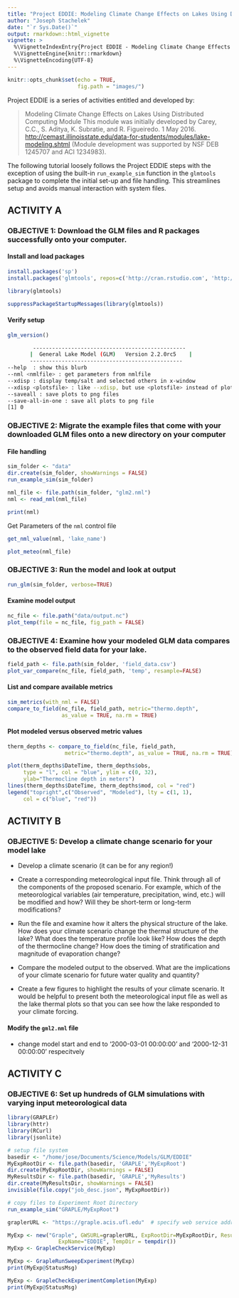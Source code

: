 ```yaml
---
title: "Project EDDIE: Modeling Climate Change Effects on Lakes Using Distributed Computing"
author: "Joseph Stachelek"
date: "`r Sys.Date()`"
output: rmarkdown::html_vignette
vignette: >
  %\VignetteIndexEntry{Project EDDIE - Modeling Climate Change Effects on Lakes Using Distributed Computing}
  %\VignetteEngine{knitr::rmarkdown}
  %\VignetteEncoding{UTF-8}
---
```


```r
knitr::opts_chunk$set(echo = TRUE,
                      fig.path = "images/")
```

<!-- <script src="js/hideOutput.js"></script> -->

Project EDDIE is a series of activities entitled and developed by: 

> Modeling Climate Change Effects on Lakes Using Distributed Computing Module
This module was initially developed by Carey, C.C., S. Aditya, K. Subratie, and
R. Figueiredo. 1 May 2016. [http://cemast.illinoisstate.edu/data-for-students/modules/lake-modeling.shtml](http://cemast.illinoisstate.edu/data-for-students/modules/lake-modeling.shtml) (Module development was supported by NSF DEB 1245707 and ACI 1234983).

The following tutorial loosely follows the Project EDDIE steps with the exception of using the built-in `run_example_sim` function in the `glmtools` package to complete the initial set-up and file handling. This streamlines setup and avoids manual interaction with system files.

## ACTIVITY A
### OBJECTIVE 1: Download the GLM files and R packages successfully onto your computer.

#### Install and load packages
```r
install.packages('sp')
install.packages('glmtools', repos=c('http://cran.rstudio.com', 'http://owi.usgs.gov/R'))
```
 
```r
library(glmtools)
```

```r
suppressPackageStartupMessages(library(glmtools))
```

#### Verify setup

```r
glm_version()
```

```bash
        ------------------------------------------------
       |  General Lake Model (GLM)   Version 2.2.0rc5    |
       ------------------------------------------------
--help  : show this blurb
--nml <nmlfile> : get parameters from nmlfile
--xdisp : display temp/salt and selected others in x-window
--xdisp <plotsfile> : like --xdisp, but use <plotsfile> instead of plots.nml
--saveall : save plots to png files
--save-all-in-one : save all plots to png file
[1] 0
```

### OBJECTIVE 2: Migrate the example files that come with your downloaded GLM files onto a new directory on your computer

#### File handling

```r
sim_folder <- "data"
dir.create(sim_folder, showWarnings = FALSE)  
run_example_sim(sim_folder)

nml_file <- file.path(sim_folder, "glm2.nml")
nml <- read_nml(nml_file)
```

<!-- <div class="fold o"> -->
```r
print(nml)
```
<!-- </div> -->

Get Parameters of the `nml` control file

```r
get_nml_value(nml, 'lake_name')
```

```r
plot_meteo(nml_file)
```

### OBJECTIVE 3: Run the model and look at output

```r
run_glm(sim_folder, verbose=TRUE)
```

#### Examine model output

```r
nc_file <- file.path("data/output.nc")
plot_temp(file = nc_file, fig_path = FALSE)
```

### OBJECTIVE 4: Examine how your modeled GLM data compares to the observed field data for your lake.

```r
field_path <- file.path(sim_folder, 'field_data.csv')
plot_var_compare(nc_file, field_path, 'temp', resample=FALSE)
```

#### List and compare available metrics

```r
sim_metrics(with_nml = FALSE)
compare_to_field(nc_file, field_path, metric="thermo.depth", 
                 as_value = TRUE, na.rm = TRUE)
```

#### Plot modeled versus observed metric values

```r
therm_depths <- compare_to_field(nc_file, field_path, 
                  metric="thermo.depth", as_value = TRUE, na.rm = TRUE)

plot(therm_depths$DateTime, therm_depths$obs, 
     type = "l", col = "blue", ylim = c(0, 32),
     ylab="Thermocline depth in meters")
lines(therm_depths$DateTime, therm_depths$mod, col = "red")
legend("topright",c("Observed", "Modeled"), lty = c(1, 1), 
     col = c("blue", "red"))
```

## ACTIVITY B
### OBJECTIVE 5: Develop a climate change scenario for your model lake

* Develop a climate scenario (it can be for any region!)

* Create a corresponding meteorological input file. Think through all of the components of the proposed scenario. For example, which of the meteorological variables (air temperature, precipitation, wind, etc.) will be modified and how? Will they be short-term or long-term
modifications?

* Run the file and examine how it alters the physical structure of the lake.  How does your climate scenario change the thermal structure of the lake? What does the temperature profile look like?  How does the depth of the thermocline change? How does the timing of stratification and magnitude of evaporation change?

* Compare the modeled output to the observed. What are the implications of your climate scenario for future water quality and quantity?

* Create a few figures to highlight the results of your climate scenario. It would be helpful to present both the meteorological input file as well as the lake thermal plots so that you can see how the lake responded to your climate forcing.

#### Modify the `gml2.nml` file

 * change model start and end to '2000-03-01 00:00:00' and '2000-12-31 00:00:00' respecitvely

## ACTIVITY C
### OBJECTIVE 6: Set up hundreds of GLM simulations with varying input meteorological data

```r
library(GRAPLEr)
library(httr)
library(RCurl)
library(jsonlite)

# setup file system
basedir <- "/home/jose/Documents/Science/Models/GLM/EDDIE"
MyExpRootDir <- file.path(basedir, 'GRAPLE','MyExpRoot') 
dir.create(MyExpRootDir, showWarnings = FALSE)  
MyResultsDir <- file.path(basedir, 'GRAPLE','MyResults') 
dir.create(MyResultsDir, showWarnings = FALSE)
invisible(file.copy("job_desc.json", MyExpRootDir))

# copy files to Experiment Root Directory
run_example_sim("GRAPLE/MyExpRoot")
```

```r
graplerURL <- "https://graple.acis.ufl.edu"  # specify web service address for the GRAPLEr.

MyExp <- new("Graple", GWSURL=graplerURL, ExpRootDir=MyExpRootDir, ResultsDir=MyResultsDir,
                ExpName="EDDIE", TempDir = tempdir())
MyExp <- GrapleCheckService(MyExp)
```

```r
MyExp <- GrapleRunSweepExperiment(MyExp)
print(MyExp@StatusMsg)

MyExp <- GrapleCheckExperimentCompletion(MyExp)
print(MyExp@StatusMsg)
```
